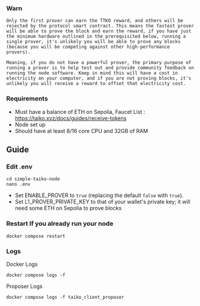 ### Warn
```
Only the first prover can earn the TTKO reward, and others will be rejected by the protocol smart contract. This means the fastest prover will be able to prove the block and earn the reward, if you have just the minimum hardware outlined in the prerequisited below, running a single prover, it's unlikely you will be able to prove any blocks (because you will be competing against other high-performance provers).

Meaning, if you do not have a powerful prover, the primary purpose of running a prover is to help test out and provide community feedback on running the node software. Keep in mind this will have a cost in electricity on your computer, and if you are not proving blocks, it's unlikely you will receive a reward to offset that electricity cost.
```

### Requirements
- Must have a balance of ETH on Sepolia, Faucet List : https://taiko.xyz/docs/guides/receive-tokens
- Node set up
- Should have at least 8/16 core CPU and 32GB of RAM

## Guide

### Edit .env
```
cd simple-taiko-node
nano .env
```

- Set ENABLE_PROVER to `true` (replacing the default `false` with `true`).
- Set L1_PROVER_PRIVATE_KEY to that of your wallet's private key; it will need some ETH on Sepolia to prove blocks

### Restart If you already run your node
```
docker compose restart
```

### Logs

Docker Logs
```
docker compose logs -f
```
Proposer Logs
```
docker compose logs -f taiko_client_proposer
```
